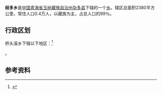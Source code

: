 {{中国乡级行政区|63/27/22/201/000}}
'''结多乡'''是[[中华人民共和国|中国]][[青海省|青海省]][[玉树藏族自治州|玉树藏族自治州]][[杂多县|杂多县]]下辖的一个[[乡_(中华人民共和国)|乡]]。辖区总面积2380平方公里，常住人口0.4万人，以藏族为主，占总人口的99％。

== 行政区划 ==

桥头溪乡下辖以下地区：<ref>{{PRC admin/ref sgc|63/27/22/201/000}}</ref>

{{PRC admin/children|63/27/22/201/000}}。

== 参考资料 ==

{{reflist}}

{{PRC admin/navcat|63/27/22/201/000}}